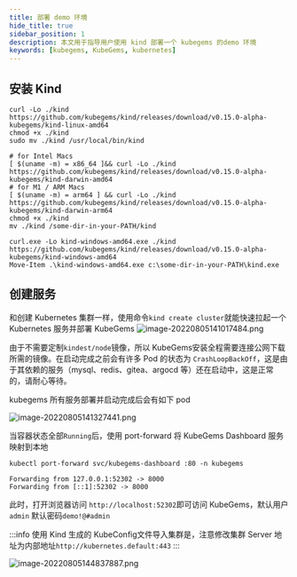 ```yaml
---
title: 部署 demo 环境
hide_title: true
sidebar_position: 1
description: 本文用于指导用户使用 kind 部署一个 kubegems 的demo 环境
keywords: [kubegems, KubeGems, kubernetes]
---
```


##  安装 Kind 

<Tabs >
  <TabItem value="Linux" label="Linux" default>

```shell
curl -Lo ./kind https://github.com/kubegems/kind/releases/download/v0.15.0-alpha-kubegems/kind-linux-amd64
chmod +x ./kind
sudo mv ./kind /usr/local/bin/kind
```

  </TabItem>
  <TabItem value="MacOS" label="MacOS">

```shell
# for Intel Macs
[ $(uname -m) = x86_64 ]&& curl -Lo ./kind https://github.com/kubegems/kind/releases/download/v0.15.0-alpha-kubegems/kind-darwin-amd64
# for M1 / ARM Macs
[ $(uname -m) = arm64 ] && curl -Lo ./kind https://github.com/kubegems/kind/releases/download/v0.15.0-alpha-kubegems/kind-darwin-arm64
chmod +x ./kind
mv ./kind /some-dir-in-your-PATH/kind
```

  </TabItem>
  <TabItem value="Windows" label="Windows">

```shell
curl.exe -Lo kind-windows-amd64.exe ./kind https://github.com/kubegems/kind/releases/download/v0.15.0-alpha-kubegems/kind-windows-amd64
Move-Item .\kind-windows-amd64.exe c:\some-dir-in-your-PATH\kind.exe
```
  </TabItem>
</Tabs> 

## 创建服务

和创建 Kubernetes 集群一样，使用命令`kind create cluster`就能快速拉起一个 Kubernetes 服务并部署 KubeGems
![image-20220805141017484.png](https://img-blog.csdnimg.cn/img_convert/3657c5205677e4e218c3af9ca78d49a8.png)

由于不需要定制`kindest/node`镜像，所以 KubeGems安装全程需要连接公网下载所需的镜像。在启动完成之前会有许多 Pod 的状态为 `CrashLoopBackOff`，这是由于其依赖的服务（mysql、redis、gitea、argocd 等）还在启动中，这是正常的，请耐心等待。

kubegems 所有服务部署并启动完成后会有如下 pod

![image-20220805141327441.png](https://img-blog.csdnimg.cn/img_convert/fb5260ef6c4a10fa34e4b3ee832c9011.png)

当容器状态全部`Running`后，使用 port-forward 将 KubeGems Dashboard 服务映射到本地

```shell
kubectl port-forward svc/kubegems-dashboard :80 -n kubegems                           

Forwarding from 127.0.0.1:52302 -> 8000
Forwarding from [::1]:52302 -> 8000
``` 

此时，打开浏览器访问 `http://localhost:52302`即可访问 KubeGems，默认用户`admin` 默认密码`demo!@#admin`

:::info
 使用 Kind 生成的 KubeConfig文件导入集群是，注意修改集群 Server 地址为内部地址`http://kubernetes.default:443`
:::

![image-20220805144837887.png](https://img-blog.csdnimg.cn/img_convert/750cf1eb84463f564fd6c1cf00b2bac5.png)